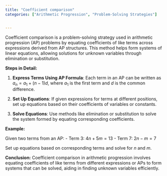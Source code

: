 ```yaml
---
title: "Coefficient comparison"
categories: ["Arithmetic Progression", "Problem-Solving Strategies"]


---
```




Coefficient comparison is a problem-solving strategy used in arithmetic progression (AP) problems by equating coefficients of like terms across expressions derived from AP structures. This method helps form systems of linear equations, allowing solutions for unknown variables through elimination or substitution.

**Steps in Detail:**

1. **Express Terms Using AP Formula**: Each term in an AP can be written as $a_n = a_1 + (n-1)d$, where $a_1$ is the first term and $d$ is the common difference.

2. **Set Up Equations**: If given expressions for terms at different positions, set up equations based on their coefficients of variables or constants.

3. **Solve Equations**: Use methods like elimination or substitution to solve the system formed by equating corresponding coefficients.

**Example:**

Given two terms from an AP:
- Term 3: $4n + 5m = 13$
- Term 7: $2n - m = 7$

Set up equations based on corresponding terms and solve for $n$ and $m$.

**Conclusion:**
Coefficient comparison in arithmetic progression involves equating coefficients of like terms from different expressions or APs to form systems that can be solved, aiding in finding unknown variables efficiently.
